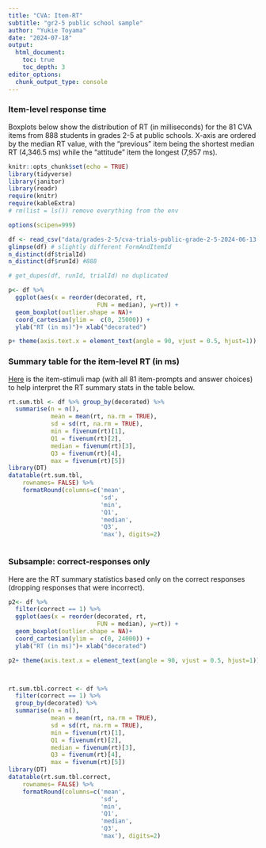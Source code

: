 ```yaml
---
title: "CVA: Item-RT"
subtitle: "gr2-5 public school sample"
author: "Yukie Toyama"
date: "2024-07-18"
output:
  html_document:
    toc: true
    toc_depth: 3
editor_options: 
  chunk_output_type: console
---
```


### Item-level response time

Boxplots below show the distribution of RT (in milliseconds) for the 81 CVA items from 888 students in grades 2-5 at public schools. X-axis are ordered by the median RT value, with the "previous" item being the shortest median RT (4,346.5 ms) while the "attitude" item the longest (7,957 ms).

```r
knitr::opts_chunk$set(echo = TRUE)
library(tidyverse)
library(janitor)
library(readr)
require(knitr)
require(kableExtra)
# rm(list = ls()) remove everything from the env

options(scipen=999)

df <- read_csv("data/grades-2-5/cva-trials-public-grade-2-5-2024-06-13.csv")
glimpse(df) # slightly different FormAndItemId
n_distinct(df$trialId)
n_distinct(df$runId) #888

# get_dupes(df, runId, trialId) no duplicated

p<- df %>% 
  ggplot(aes(x = reorder(decorated, rt, 
                         FUN = median), y=rt)) + 
  geom_boxplot(outlier.shape = NA)+ 
  coord_cartesian(ylim =  c(0, 25000)) + 
  ylab("RT (in ms)")+ xlab("decorated")

p+ theme(axis.text.x = element_text(angle = 90, vjust = 0.5, hjust=1)) 

```

### Summary table for the item-level RT (in ms)

[Here](https://docs.google.com/spreadsheets/d/1kkljftIv-eD2JeiGPS9q977VAtaya74zk6MhBbqSlQo/edit?usp=sharing) is the item-stimuli map (with all 81 item-prompts and answer choices) to help interpret the RT summary stats in the table below. 

```r

rt.sum.tbl <- df %>% group_by(decorated) %>% 
  summarise(n = n(),
            mean = mean(rt, na.rm = TRUE),
            sd = sd(rt, na.rm = TRUE),
            min = fivenum(rt)[1],
            Q1 = fivenum(rt)[2],
            median = fivenum(rt)[3],
            Q3 = fivenum(rt)[4],
            max = fivenum(rt)[5]) 
library(DT) 
datatable(rt.sum.tbl,
    rownames= FALSE) %>%
    formatRound(columns=c('mean', 
                          'sd',
                          'min',
                          'Q1',
                          'median',
                          'Q3',
                          'max'), digits=2)



```

### Subsample: correct-responses only

Here are the RT summary statistics based only on the correct responses (dropping responses that were incorrect).  

```r

p2<- df %>%
  filter(correct == 1) %>% 
  ggplot(aes(x = reorder(decorated, rt, 
                         FUN = median), y=rt)) + 
  geom_boxplot(outlier.shape = NA)+ 
  coord_cartesian(ylim =  c(0, 24000)) + 
  ylab("RT (in ms)")+ xlab("decorated")

p2+ theme(axis.text.x = element_text(angle = 90, vjust = 0.5, hjust=1))



rt.sum.tbl.correct <- df %>% 
  filter(correct == 1) %>% 
  group_by(decorated) %>% 
  summarise(n = n(),
            mean = mean(rt, na.rm = TRUE),
            sd = sd(rt, na.rm = TRUE),
            min = fivenum(rt)[1],
            Q1 = fivenum(rt)[2],
            median = fivenum(rt)[3],
            Q3 = fivenum(rt)[4],
            max = fivenum(rt)[5]) 
library(DT) 
datatable(rt.sum.tbl.correct,
    rownames= FALSE) %>%
    formatRound(columns=c('mean', 
                          'sd',
                          'min',
                          'Q1',
                          'median',
                          'Q3',
                          'max'), digits=2)



```